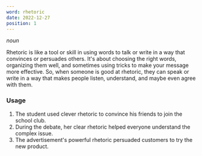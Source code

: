 ```yaml
---
word: rhetoric
date: 2022-12-27
position: 1
---
```


*noun*

Rhetoric is like a tool or skill in using words to talk or write in a way that convinces or persuades others. It's about choosing the right words, organizing them well, and sometimes using tricks to make your message more effective. So, when someone is good at rhetoric, they can speak or write in a way that makes people listen, understand, and maybe even agree with them.

<TextToSpeech text='rhetoric' />

### Usage

1. The student used clever rhetoric to convince his friends to join the school club.
2. During the debate, her clear rhetoric helped everyone understand the complex issue.
3. The advertisement's powerful rhetoric persuaded customers to try the new product.